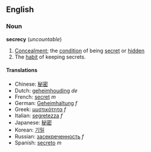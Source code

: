 ==English==
===Noun===
{{wikipedia}}
'''secrecy''' (''uncountable'')

#[[Concealment]]; the [[condition]] of being [[secret]] or [[hidden]]
#The [[habit]] of keeping secrets.

====Translations====
*Chinese: [[秘密]]
*Dutch: [[geheimhouding]] ''de''
*French: [[secret]] ''m''
*German: [[Geheimhaltung]] ''f''
*Greek: [[μυστικότητα]] ''f''
*Italian: [[segretezza]] ''f''
*Japanese: [[秘密]]
*Korean: [[기밀]]
*Russian: [[засекреченность]] ''f''
*Spanish: [[secreto]] ''m''